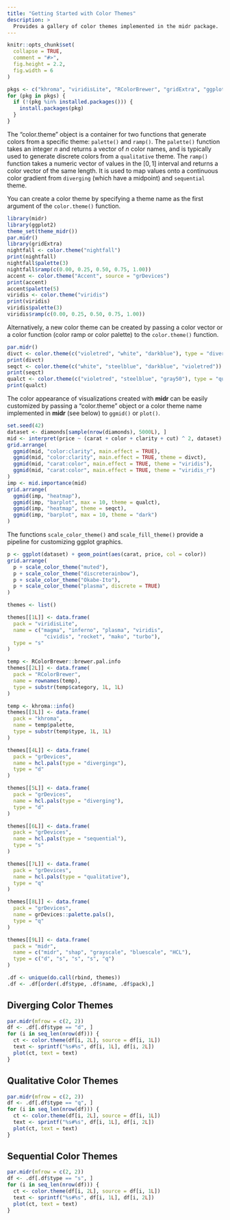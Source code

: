 ```yaml
---
title: "Getting Started with Color Themes"
description: >
  Provides a gallery of color themes implemented in the midr package.
---
```


```r
knitr::opts_chunk$set(
  collapse = TRUE,
  comment = "#>",
  fig.height = 2.2,
  fig.width = 6
)

pkgs <- c("khroma", "viridisLite", "RColorBrewer", "gridExtra", "ggplot2")
for (pkg in pkgs) {
  if (!(pkg %in% installed.packages())) {
    install.packages(pkg)
  }
}
```

The "color.theme" object is a container for two functions that generate colors from a specific theme: `palette()` and `ramp()`. The `palette()` function takes an integer $n$ and returns a vector of $n$ color names, and is typically used to generate discrete colors from a `qualitative` theme. The `ramp()` function takes a numeric vector of values in the $[0, 1]$ interval and returns a color vector of the same length. It is used to map values onto a continuous color gradient from `diverging` (which have a midpoint) and `sequential` theme.

You can create a color theme by specifying a theme name as the first argument of the `color.theme()` function.

```r
library(midr)
library(ggplot2)
theme_set(theme_midr())
par.midr()
library(gridExtra)
nightfall <- color.theme("nightfall")
print(nightfall)
nightfall$palette(3)
nightfall$ramp(c(0.00, 0.25, 0.50, 0.75, 1.00))
accent <- color.theme("Accent", source = "grDevices")
print(accent)
accent$palette(5)
viridis <- color.theme("viridis")
print(viridis)
viridis$palette(3)
viridis$ramp(c(0.00, 0.25, 0.50, 0.75, 1.00))
```

Alternatively, a new color theme can be created by passing a color vector or a color function (color ramp or color palette) to the `color.theme()` function.

```r
par.midr()
divct <- color.theme(c("violetred", "white", "darkblue"), type = "diverging")
print(divct)
seqct <- color.theme(c("white", "steelblue", "darkblue", "violetred"))
print(seqct)
qualct <- color.theme(c("violetred", "steelblue", "gray50"), type = "qualitative")
print(qualct)
```

The color appearance of visualizations created with **midr** can be easily customized by passing a "color.theme" object or a color theme name implemented in **midr** (see below) to `ggmid()` or `plot()`.

```r
set.seed(42)
dataset <- diamonds[sample(nrow(diamonds), 5000L), ]
mid <- interpret(price ~ (carat + color + clarity + cut) ^ 2, dataset)
grid.arrange(
  ggmid(mid, "color:clarity", main.effect = TRUE),
  ggmid(mid, "color:clarity", main.effect = TRUE, theme = divct),
  ggmid(mid, "carat:color", main.effect = TRUE, theme = "viridis"),
  ggmid(mid, "carat:color", main.effect = TRUE, theme = "viridis_r")
)
imp <- mid.importance(mid)
grid.arrange(
  ggmid(imp, "heatmap"),
  ggmid(imp, "barplot", max = 10, theme = qualct),
  ggmid(imp, "heatmap", theme = seqct),
  ggmid(imp, "barplot", max = 10, theme = "dark")
)
```

The functions `scale_color_theme()` and `scale_fill_theme()` provide a pipeline for customizing ggplot graphics.

```r
p <- ggplot(dataset) + geom_point(aes(carat, price, col = color))
grid.arrange(
  p + scale_color_theme("muted"),
  p + scale_color_theme("discreterainbow"),
  p + scale_color_theme("Okabe-Ito"),
  p + scale_color_theme("plasma", discrete = TRUE)
)
```

```r

themes <- list()

themes[[1L]] <- data.frame(
  pack = "viridisLite",
  name = c("magma", "inferno", "plasma", "viridis",
            "cividis", "rocket", "mako", "turbo"),
  type = "s"
)

temp <- RColorBrewer::brewer.pal.info
themes[[2L]] <- data.frame(
  pack = "RColorBrewer",
  name = rownames(temp),
  type = substr(temp$category, 1L, 1L)
)

temp <- khroma::info()
themes[[3L]] <- data.frame(
  pack = "khroma",
  name = temp$palette,
  type = substr(temp$type, 1L, 1L)
)

themes[[4L]] <- data.frame(
  pack = "grDevices",
  name = hcl.pals(type = "divergingx"),
  type = "d"
)

themes[[5L]] <- data.frame(
  pack = "grDevices",
  name = hcl.pals(type = "diverging"),
  type = "d"
)

themes[[6L]] <- data.frame(
  pack = "grDevices",
  name = hcl.pals(type = "sequential"),
  type = "s"
)

themes[[7L]] <- data.frame(
  pack = "grDevices",
  name = hcl.pals(type = "qualitative"),
  type = "q"
)

themes[[8L]] <- data.frame(
  pack = "grDevices",
  name = grDevices::palette.pals(),
  type = "q"
)

themes[[9L]] <- data.frame(
  pack = "midr",
  name = c("midr", "shap", "grayscale", "bluescale", "HCL"),
  type = c("d", "s", "s", "s", "q")
)

.df <- unique(do.call(rbind, themes))
.df <- .df[order(.df$type, .df$name, .df$pack),]
```

## Diverging Color Themes

```r
par.midr(mfrow = c(2, 2))
df <- .df[.df$type == "d", ]
for (i in seq_len(nrow(df))) {
  ct <- color.theme(df[i, 2L], source = df[i, 1L])
  text <- sprintf("%s#%s", df[i, 1L], df[i, 2L])
  plot(ct, text = text)
}
```

## Qualitative Color Themes

```r
par.midr(mfrow = c(2, 2))
df <- .df[.df$type == "q", ]
for (i in seq_len(nrow(df))) {
  ct <- color.theme(df[i, 2L], source = df[i, 1L])
  text <- sprintf("%s#%s", df[i, 1L], df[i, 2L])
  plot(ct, text = text)
}
```

## Sequential Color Themes

```r
par.midr(mfrow = c(2, 2))
df <- .df[.df$type == "s", ]
for (i in seq_len(nrow(df))) {
  ct <- color.theme(df[i, 2L], source = df[i, 1L])
  text <- sprintf("%s#%s", df[i, 1L], df[i, 2L])
  plot(ct, text = text)
}
```
